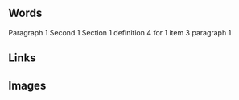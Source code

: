 == Words ==
Paragraph 1
Second 1
Section 1
definition 4
for 1
item 3
paragraph 1
== Links ==
== Images ==
